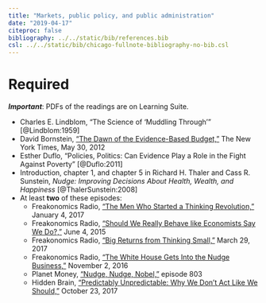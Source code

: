 ```yaml
---
title: "Markets, public policy, and public administration"
date: "2019-04-17"
citeproc: false
bibliography: ../../static/bib/references.bib
csl: ../../static/bib/chicago-fullnote-bibliography-no-bib.csl
---
```


# Required

***Important***: PDFs of the readings are on Learning Suite.

- <i class="far fa-file-pdf"></i> Charles E. Lindblom, "The Science of 'Muddling Through'" [@Lindblom:1959]
- <i class="fas fa-external-link-square-alt"></i> David Bornstein, ["The Dawn of the Evidence-Based Budget,"](https://opinionator.blogs.nytimes.com/2012/05/30/worthy-of-government-funding-prove-it/?pagewanted=all) The New York Times, May 30, 2012
- <i class="far fa-file-pdf"></i> Esther Duflo, "Policies, Politics: Can Evidence Play a Role in the Fight Against Poverty" [@Duflo:2011]
- <i class="far fa-file-pdf"></i> Introduction, chapter 1, and chapter 5 in Richard H. Thaler and Cass R. Sunstein, *Nudge: Improving Decisions About Health, Wealth, and Happiness* [@ThalerSunstein:2008]
- <i class="fas fa-podcast"></i> At least **two** of these episodes:
    - Freakonomics Radio, ["The Men Who Started a Thinking Revolution,"](http://freakonomics.com/podcast/men-started-thinking-revolution/) January 4, 2017
    - Freakonomics Radio, ["Should We Really Behave like Economists Say We Do?,"](http://freakonomics.com/podcast/should-we-really-behave-like-economists-say-we-do-a-new-freakonomics-radio-podcast/) June 4, 2015
    - Freakonomics Radio, ["Big Returns from Thinking Small,"](http://freakonomics.com/podcast/big-returns-thinking-small/) March 29, 2017
    - Freakonomics Radio, ["The White House Gets Into the Nudge Business,"](http://freakonomics.com/podcast/white-house-gets-nudge-business/) November 2, 2016
    - Planet Money, ["Nudge, Nudge, Nobel,"](https://www.npr.org/sections/money/2017/11/01/561421807/episode-803-nudge-nudge-nobel) episode 803
    - Hidden Brain, ["Predictably Unpredictable: Why We Don't Act Like We Should,"](https://www.npr.org/2017/10/23/559581601/predictably-unpredictable-why-we-dont-act-like-we-should) October 23, 2017
